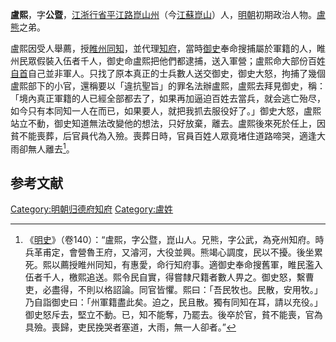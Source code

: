 '''盧熙'''，字'''公暨'''，[[江浙行省|江浙行省]][[平江路|平江路]][[崑山州|崑山州]]（今[[江蘇|江蘇]][[崑山|崑山]]）人，[[明朝|明朝]]初期政治人物。[[盧熊|盧熊]]之弟。

盧熙因受人舉薦，授[[睢州|睢州]][[同知|同知]]，並代理[[知府|知府]]，當時[[御史|御史]]奉命搜捕屬於軍籍的人，睢州民眾假裝入伍者千人，御史命盧熙把他們都逮捕，送入軍營；盧熙命大部份百姓[[自首|自首]]自己並非軍人。只找了原本真正的士兵數人送交御史，御史大怒，拘捕了幾個盧熙部下的小官，還稱要以「違抗聖旨」的罪名法辦盧熙，盧熙去拜見御史，稱：「境內真正軍籍的人已經全部都去了，如果再加逼迫百姓去當兵，就会逃亡殆尽，如今只有本同知一人在而已，如果要人，就把我抓去服役好了。」御史大怒，盧熙站立不動，御史知道無法改變他的想法，只好放棄，離去。盧熙後來死於任上，因貧不能喪葬，后官員代為入殮。喪葬日時，官員百姓人眾竟堵住道路啼哭，適逢大雨卻無人離去<ref>《[[明史|明史]]》（卷140）：“盧熙，字公暨，崑山人。兄熊，字公武，為兗州知府。時兵革甫定，會營魯王府，又濬河，大役並興。熊竭心調度，民以不擾。後坐累死。熙以薦授睢州同知，有惠愛，命行知府事。適御史奉命搜舊軍，睢民濫入伍者千人，檄熙追送。熙令民自實，得嘗隸尺籍者數人畀之。御史怒，繫曹吏，必盡得，不則以格詔論。同官皆懼。熙曰：「吾民牧也。民散，安用牧。」乃自詣御史曰：「州軍籍盡此矣。迫之，民且散。獨有同知在耳，請以充役。」御史怒斥去，堅立不動。已，知不能奪，乃罷去。後卒於官，貧不能喪，官為具殮。喪歸，吏民挽哭者塞道，大雨，無一人卻者。”</ref>。

==参考文献==
{{wikisource|明史/卷140}}
<div class="references-small">
<references />
</div>

{{明朝人物小作品}}

[[Category:明朝归德府知府|Category:明朝归德府知府]]
[[Category:盧姓|Category:盧姓]]